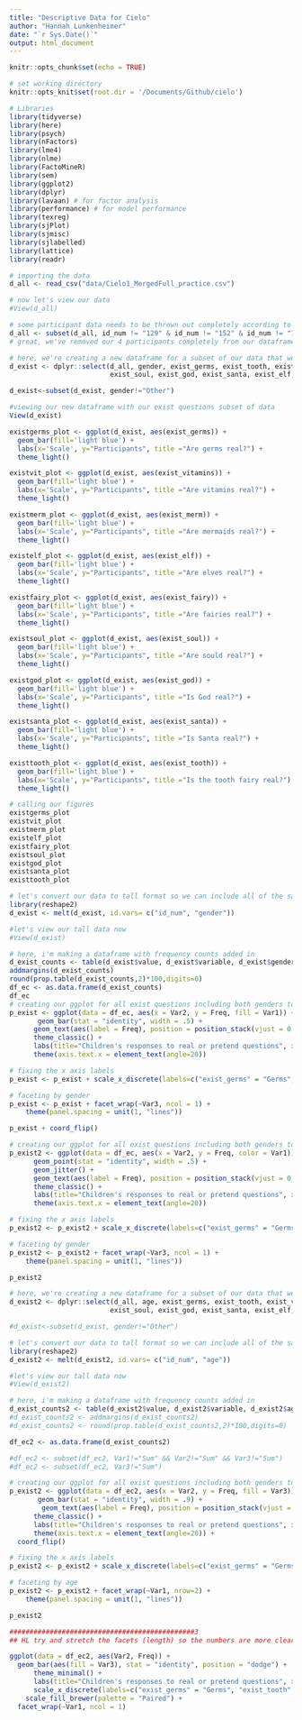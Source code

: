 ```yaml
---
title: "Descriptive Data for Cielo"
author: "Hannah Lunkenheimer"
date: "`r Sys.Date()`"
output: html_document
---
```


```r
knitr::opts_chunk$set(echo = TRUE)

# set working directory
knitr::opts_knit$set(root.dir = '/Documents/Github/cielo')

# Libraries 
library(tidyverse)
library(here)
library(psych)
library(nFactors)
library(lme4)
library(nlme)
library(FactoMineR)
library(sem)
library(ggplot2)
library(dplyr)
library(lavaan) # for factor analysis 
library(performance) # for model performance
library(texreg)
library(sjPlot)
library(sjmisc)
library(sjlabelled)
library(lattice)
library(readr)

```

```r
# importing the data
d_all <- read_csv("data/Cielo1_MergedFull_practice.csv")

# now let's view our data
#View(d_all)

# some participant data needs to be thrown out completely according to the red rows in our CSV file, so let's remove those participants completely here (ID 129, 152, 175, and 277)
d_all <- subset(d_all, id_num != "129" & id_num != "152" & id_num != "175" & id_num != "277")
# great, we've removed our 4 participants completely from our dataframe d_all and now have all of the participants we can use for analyses

```

```r

# here, we're creating a new dataframe for a subset of our data that we want to look at (the exist questions)
d_exist <- dplyr::select(d_all, gender, exist_germs, exist_tooth, exist_vitamins, exist_merm, exist_elf, exist_fairy,
                         exist_soul, exist_god, exist_santa, exist_elf, contains("id_num"))

d_exist<-subset(d_exist, gender!="Other")

```

```r
#viewing our new dataframe with our exist questions subset of data
View(d_exist)

existgerms_plot <- ggplot(d_exist, aes(exist_germs)) +
  geom_bar(fill='light blue') +
  labs(x='Scale', y="Participants", title ="Are germs real?") +
  theme_light()

existvit_plot <- ggplot(d_exist, aes(exist_vitamins)) +
  geom_bar(fill='light blue') +
  labs(x='Scale', y="Participants", title ="Are vitamins real?") +
  theme_light()

existmerm_plot <- ggplot(d_exist, aes(exist_merm)) +
  geom_bar(fill='light blue') +
  labs(x='Scale', y="Participants", title ="Are mermaids real?") +
  theme_light()

existelf_plot <- ggplot(d_exist, aes(exist_elf)) +
  geom_bar(fill='light blue') +
  labs(x='Scale', y="Participants", title ="Are elves real?") +
  theme_light()

existfairy_plot <- ggplot(d_exist, aes(exist_fairy)) +
  geom_bar(fill='light blue') +
  labs(x='Scale', y="Participants", title ="Are fairies real?") +
  theme_light()

existsoul_plot <- ggplot(d_exist, aes(exist_soul)) +
  geom_bar(fill='light blue') +
  labs(x='Scale', y="Participants", title ="Are sould real?") +
  theme_light()

existgod_plot <- ggplot(d_exist, aes(exist_god)) +
  geom_bar(fill='light blue') +
  labs(x='Scale', y="Participants", title ="Is God real?") +
  theme_light()

existsanta_plot <- ggplot(d_exist, aes(exist_santa)) +
  geom_bar(fill='light blue') +
  labs(x='Scale', y="Participants", title ="Is Santa real?") +
  theme_light()

existtooth_plot <- ggplot(d_exist, aes(exist_tooth)) +
  geom_bar(fill='light blue') +
  labs(x='Scale', y="Participants", title ="Is the tooth fairy real?") +
  theme_light()

# calling our figures
existgerms_plot
existvit_plot
existmerm_plot
existelf_plot
existfairy_plot
existsoul_plot
existgod_plot 
existsanta_plot
existtooth_plot
```

```r
# let's convert our data to tall format so we can include all of the same plots on the same figure
library(reshape2)
d_exist <- melt(d_exist, id.vars= c("id_num", "gender"))

#let's view our tall data now
#View(d_exist)

# here, i'm making a dataframe with frequency counts added in
d_exist_counts <- table(d_exist$value, d_exist$variable, d_exist$gender)
addmargins(d_exist_counts)
round(prop.table(d_exist_counts,2)*100,digits=0)
df_ec <- as.data.frame(d_exist_counts)
df_ec
# creating our ggplot for all exist questions including both genders together. i'm labeling it p_exist because we're making a plot for the exist questions
p_exist <- ggplot(data = df_ec, aes(x = Var2, y = Freq, fill = Var1)) +
       geom_bar(stat = "identity", width = .5) +
      geom_text(aes(label = Freq), position = position_stack(vjust = 0.5), color="black", size=3) +
      theme_classic() +
      labs(title="Children's responses to real or pretend questions", x ="Item", y = "Counts", fill = "Response") +
      theme(axis.text.x = element_text(angle=20))

# fixing the x axis labels
p_exist <- p_exist + scale_x_discrete(labels=c("exist_germs" = "Germs", "exist_tooth" = "Tooth Fairy", "exist_vitamins" = "Vitamins", "exist_merm" = "Mermaids", "exist_elf" = "Elves", "exist_fairy" = "Fairies", "exist_soul" = "Souls", "exist_god" = "God", "exist_santa" = "Santa"))

# faceting by gender
p_exist <- p_exist + facet_wrap(~Var3, ncol = 1) +
    theme(panel.spacing = unit(1, "lines"))

p_exist + coord_flip()

# creating our ggplot for all exist questions including both genders together. i'm labeling it p_exist because we're making a plot for the exist questions
p_exist2 <- ggplot(data = df_ec, aes(x = Var2, y = Freq, color = Var1)) +
      geom_point(stat = "identity", width = .5) +
      geom_jitter() +
      geom_text(aes(label = Freq), position = position_stack(vjust = 0.5), color="black", size=3) +
      theme_classic() +
      labs(title="Children's responses to real or pretend questions", x ="Item", y = "Counts", fill = "Response") +
      theme(axis.text.x = element_text(angle=20))

# fixing the x axis labels
p_exist2 <- p_exist2 + scale_x_discrete(labels=c("exist_germs" = "Germs", "exist_tooth" = "Tooth \n Fairy", "exist_vitamins" = "Vitamins", "exist_merm" = "Mermaids", "exist_elf" = "Elves", "exist_fairy" = "Fairies", "exist_soul" = "Souls", "exist_god" = "God", "exist_santa" = "Santa"))

# faceting by gender
p_exist2 <- p_exist2 + facet_wrap(~Var3, ncol = 1) +
    theme(panel.spacing = unit(1, "lines")) 

p_exist2
```

```r
# here, we're creating a new dataframe for a subset of our data that we want to look at (the exist questions)
d_exist2 <- dplyr::select(d_all, age, exist_germs, exist_tooth, exist_vitamins, exist_merm, exist_elf, exist_fairy,
                         exist_soul, exist_god, exist_santa, exist_elf, contains("id_num"))

#d_exist<-subset(d_exist, gender!="Other")

# let's convert our data to tall format so we can include all of the same plots on the same figure
library(reshape2)
d_exist2 <- melt(d_exist2, id.vars= c("id_num", "age"))

#let's view our tall data now
#View(d_exist2)

# here, i'm making a dataframe with frequency counts added in
d_exist_counts2 <- table(d_exist2$value, d_exist2$variable, d_exist2$age)
#d_exist_counts2 <- addmargins(d_exist_counts2)
#d_exist_counts2 <- round(prop.table(d_exist_counts2,2)*100,digits=0)

df_ec2 <- as.data.frame(d_exist_counts2)

#df_ec2 <- subset(df_ec2, Var1!="Sum" && Var2!="Sum" && Var3!="Sum")
#df_ec2 <- subset(df_ec2, Var3!="Sum")

# creating our ggplot for all exist questions including both genders together. i'm labeling it p_exist becaues we're making a plot for the exist questions
p_exist2 <- ggplot(data = df_ec2, aes(x = Var2, y = Freq, fill = Var3)) +
       geom_bar(stat = "identity", width = .9) +
        geom_text(aes(label = Freq), position = position_stack(vjust = 0.5), color="black", size=2) +
      theme_classic() +
      labs(title="Children's responses to real or pretend questions", x ="Item", y = "Counts", fill = "Age") +
      theme(axis.text.x = element_text(angle=20)) +
  coord_flip()

# fixing the x axis labels
p_exist2 <- p_exist2 + scale_x_discrete(labels=c("exist_germs" = "Germs", "exist_tooth" = "Tooth Fairy", "exist_vitamins" = "Vitamins", "exist_merm" = "Mermaids", "exist_elf" = "Elves", "exist_fairy" = "Fairies", "exist_soul" = "Souls", "exist_god" = "God", "exist_santa" = "Santa"))

# faceting by age
p_exist2 <- p_exist2 + facet_wrap(~Var1, nrow=2) +
    theme(panel.spacing = unit(1, "lines"))

p_exist2

##############################################3
## HL try and stretch the facets (length) so the numbers are more clear & nice looking
```

```r

ggplot(data = df_ec2, aes(Var2, Freq)) + 
  geom_bar(aes(fill = Var3), stat = "identity", position = "dodge") +
      theme_minimal() +
      labs(title="Children's responses to real or pretend questions", x ="Item", y = "Counts", fill = "Age") +
      scale_x_discrete(labels=c("exist_germs" = "Germs", "exist_tooth" = "Tooth Fairy", "exist_vitamins" = "Vitamins", "exist_merm" = "Mermaids", "exist_elf" = "Elves", "exist_fairy" = "Fairies", "exist_soul" = "Souls", "exist_god" = "God", "exist_santa" = "Santa")) +
    scale_fill_brewer(palette = "Paired") +
  facet_wrap(~Var1, ncol = 1)

```
